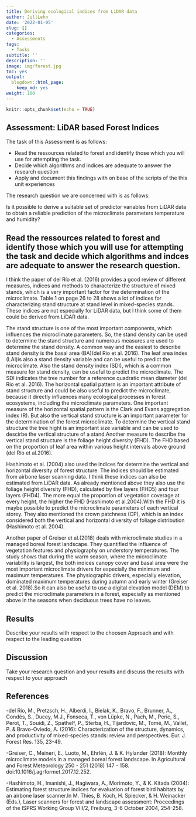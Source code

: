 ```yaml
---
title: Deriving ecological indices from LiDAR data
author: JillLehn
date: '2022-01-05'
slug: []
categories:
  - Assessments
tags:
  - Tasks
subtitle: ''
description: ''
image: img/forest.jpg
toc: yes
output:
  blogdown::html_page:
    keep_md: yes
weight: 100
---
```



```r
knitr::opts_chunk$set(echo = TRUE)
```

## Assessment: LiDAR based Forest Indices

The task of this Assessment is as follows: 

- Read the ressources related to forest and identify those which you will use for attempting the task.
- Decide which algorithms and indices are adequate to answer the research question
- Apply and document this findings with on base of the scripts of the this unit experiences

The research question we are concerned with is as follows: 

Is it possible to derive a suitable set of predictor variables from LiDAR data to obtain a reliable prediction of the microclimate parameters temperature and humidity?


## Read the ressources related to forest and identify those which you will use for attempting the task and decide which algorithms and indces are adequate to answer the research question.

I think the paper of del Río et al. (2016) provides a good review of different measures, indices and methods to characterize the structure of mixed stands, which is a very important factor for the determination of the microclimate. Table 1 on page 26 to 28 shows a lot of indices for characterizing stand structure at stand level in mixed-species stands. These indices are not especially for LiDAR data, but I think some of them could be derived from LiDAR data. 

The stand structure is one of the most important components, which influences the microclimate parameters. So, the stand density can be used to determine the stand structure and numerous measures are used to determine the stand density. A common way and the easiest to describe stand density is the basal area (BA)(del Rio et al. 2016).
The leaf area index (LAI)is also a stand density variable and can be useful to predict the microclimate. Also the stand density index (SDI), which is a common measure for stand density, can be useful to predict the microclimate. The SDI indicates the tree number for a reference quadratic mean diameter (del Rio et al. 2016).
The horizontal spatial pattern is an important attribute of stand structure and  could be also useful to predict the microclimate, because it directly influences many ecological processes in forest ecosystems, including the microclimate parameters. One important measure of the horizontal spatial pattern is the Clark and Evans aggregation index (R). But also the vertical stand structure is an important parameter for the determination of the forest microclimate. To determine the vertical stand structure the tree hight is an important size variable and can be used to descirbe the vertical structure of a stand.Another measure to describe the vertical stand structure is the foliage height diversity (FHD). The FHD based on the proportion of leaf area within various height intervals above ground (del Río et al.2016).

Hashimoto et al. (2004) also used the indices for determine the vertical and horizontal diversity of forest structure. The indices should be estimated from airbone laser scanning data. I think these indices can also be estimated from LiDAR data. As already mentioned above they also use the foliage height diversity (FHD), calculated by five layers (FHD5) and four layers (FHD4). The more equal the proportion of vegetation coverage at every height, the higher the FHD (Hashimoto et al.2004).With the FHD it is maybe possible to predict the microclimate parameters of each vertical storey. 
They also mentioned the crown patchness (CP), which is an index considered both the vertical and horizontal diversity of foliage distribution (Hashimoto et al. 2004).

Another paper of Greiser et al.(2018) deals with microclimate studies in a managed boreal forest landscape. They quantified the influence of vegetation features and physiography on understory temperatures. The study shows that during the warm season, where the microclimate variability is largest, the both indices canopy cover and basal area were the most important microclimate drivers for especially the minimum and maximum temperatures. The physiographic drivers, especially elevation, dominated maximum temperatures during autumn and early winter (Greiser et al. 2018).So it can also be useful to use a digital elevation model (DEM) to predict the microclimate parameters in a forest, especially as mentioned above in the seasons when deciduous trees have no leaves.


## Results

Describe your results with respect to the choosen Approach and with respect to the leading question 

## Discussion
Take your research question and your results and discuss the results with respect to your approach

## References

-del Río, M., Pretzsch, H., Alberdi, I., Bielak, K., Bravo, F., Brunner, A., Condés, S., Ducey, M.J., Fonseca, T., von Lüpke, N., Pach, M., Peric, S., Perot, T., Souidi, Z., Spathelf, P., Sterba, H., Tijardovic, M., Tomé, M., Vallet, P. & Bravo-Oviedo, A. (2016): Characterization of the structure, dynamics, and productivity of mixed-species stands: review and perspectives. Eur. J. Forest Res. 135, 23-49.

-Greiser, C., Meineri, E., Luoto, M., Ehrlén, J. & K. Hylander (2018): Monthly microclimate models in a managed boreal forest landscape. In Agricultural and Forest Meteorology 250 - 251 (2018) 147 - 158. doi:10.1016/j.agrformet.2017.12.252.

-Hashimoto, H., Imanishi, J., Hagiwara, A., Morimoto, Y., & K. Kitada (2004): Estimating forest structure indices for evaluation of forest bird habitats by an airbone laser scanner.In M. Thies, B. Koch, H. Spiecker, & H. Weinacker (Eds.), Laser scanners for forest and landscape assessment: Proceedings of the ISPRS Working Group VIII/2, Freiburg, 3-6 October 2004, 254-258.




